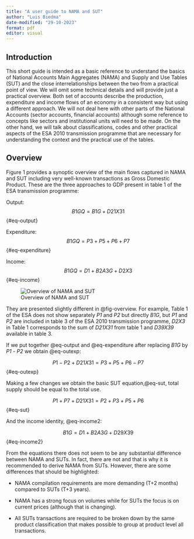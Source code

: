 ---
title: "A user guide to NAMA and SUT"
author: "Luis Biedma"
date-modified: "29-10-2023"
format: pdf
editor: visual
---

## Introduction

This short guide is intended as a basic reference to understand the basics of National Accounts Main Aggregates (NAMA) and Supply and Use Tables (SUT) and the close interrelationships between the two from a practical point of view. We will omit some technical details and will provide just a practical overview. Both set of accounts describe the production, expenditure and income flows of an economy in a consistent way but using a different approach. We will not deal here with other parts of the National Accounts (sector accounts, financial accounts) although some reference to concepts like sectors and institutional units will need to be made. On the other hand, we will talk about classifications, codes and other practical aspects of the ESA 2010 transmission programme that are necessary for understanding the context and the practical use of the tables.

## Overview

Figure 1 provides a synoptic overview of the main flows captured in NAMA and SUT including very well-known transactions as Gross Domestic Product. These are the three approaches to GDP present in table 1 of the ESA transmission programme:

Output: $$B1GQ = B1G + D21X31$$ {#eq-output}

Expenditure: $$B1GQ = P3 + P5 + P6 + P7$$ {#eq-expenditure}

Income: $$B1GQ = D1 + B2A3G + D2X3$$ {#eq-income}

![Overview of NAMA and SUT](figs/fig1.png){#fig-overview}

They are presented slightly different in @fig-overview. For example, Table 1 of the ESA does not show separately *P1* and *P2* but directly *B1G*, but *P1* and *P2* are included in table 3 of the ESA 2010 transmission programme, *D2X3* in Table 1 corresponds to the sum of *D21X31* from table 1 and *D39X39* available in table 3.

If we put together @eq-output and @eq-expenditure after replacing *B1G* by *P1* - *P2* we obtain @eq-outexp:

$$P1 - P2 + D21X31 = P3 + P5 + P6 - P7$$ {#eq-outexp}

Making a few changes we obtain the basic SUT equation,@eq-sut, total supply should be equal to the total use.

$$P1 + P7 + D21X31 = P2 + P3 + P5 + P6$$ {#eq-sut}

And the income identity, @eq-income2:

$$B1G = D1 + B2A3G + D29X39$$ {#eq-income2}

From the equations there does not seem to be any substantial difference between NAMA and SUTs. In fact, there are not and that is why it is recommended to derive NAMA from SUTs. However, there are some differences that should be highlighted:

-   NAMA compilation requirements are more demanding (T+2 months) compared to SUTs (T+3 years).

-   NAMA has a strong focus on volumes while for SUTs the focus is on current prices (although that is changing).

-   All SUTs transactions are required to be broken down by the same product classification that makes possible to group at product level all transactions.
